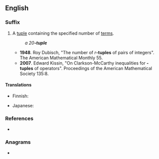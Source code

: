 {{also|tuple}}
==English==
===Suffix===
{{en-suffix}}

# {{lb|en|mathematics}} A [[tuple]] containing the specified number of [[term]]s.
#: ''a 20'''-tuple'''''
#* '''1948'''. Roy Dubisch, "The number of ''r'''''-tuples''' of pairs of integers". The American Mathematical Monthly 55.
#* '''2007'''. Edward Kissin, "On Clarkson-McCarthy inequalities for {{g|n}}'''-tuples''' of operators". Proceedings of the American Mathematical Society 135:8.

====Translations====
{{trans-top|tuple with the specified number terms}}
* Finnish: {{t|fi|-kertainen}}
{{trans-mid}}
* Japanese: {{t+|ja|組|tr=くみ, -kumi|sc=Jpan}}
{{trans-bottom}}

===References===
* {{R:ODO}}

===Anagrams===
* {{anagrams|en|a=elptu|let up|let-up|letup|plute}}